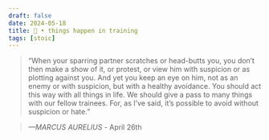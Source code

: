 ```yaml
---
draft: false 
date: 2024-05-18
title: 🗿 • things happen in training
tags: [stoic]
---
```


>  “When your sparring partner scratches or head-butts you, you don’t then make a show of it, or protest, or view him with suspicion or as plotting against you. And yet you keep an eye on him, not as an enemy or with suspicion, but with a healthy avoidance. You should act this way with all things in life. We should give a pass to many things with our fellow trainees. For, as I’ve said, it’s possible to avoid without suspicion or hate.”

> *—MARCUS AURELIUS* - April 26th